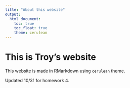 ---
title: "About this website"
output: 
  html_document:
    toc: true
    toc_float: true
    theme: cerulean
---

# This is Troy's website

This website is made in RMarkdown using `cerulean` theme.

Updated 10/31 for homework 4.